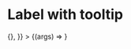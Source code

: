 
<Meta
  title="Mapping App/Basic/Label"
  component={LabeledSelect}
  decorators={[withChakra]}
/>

# Label with tooltip

<Canvas>
  <Story
    name="Select with tooltip"
    args={{
      label: "Label",
      tooltipText: "Tooltip",
      tooltipAriaLabel: "Label",
      initialValue: "Item 2",
      items: [
        { name: "Item 1", id: "item-1" },
        { name: "Item 2", id: "item-2" },
        { name: "Item 3", id: "item-3" },
        { name: "Item 4", id: "item-4" },
        { name: "Item 5", id: "item-5" },
      ],
      onChange: () => {},
    }}
  >
    {(args) => <LabeledSelect {...args} />
    }
  </Story>
</Canvas>

<ArgsTable story="Select with tooltip" />